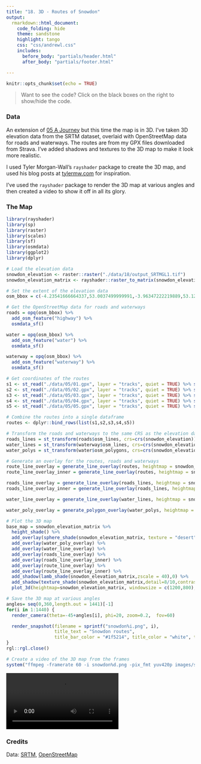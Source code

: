 ```yaml
---
title: "18. 3D - Routes of Snowdon"
output:
  rmarkdown::html_document:
    code_folding: hide
    theme: sandstone   
    highlight: tango
    css: "css/andrewl.css"
    includes:
      before_body: "partials/header.html"
      after_body: "partials/footer.html"

---
```

```r
knitr::opts_chunk$set(echo = TRUE)
```

> Want to see the code? Click on the black boxes on the right to show/hide the code. 

### Data

An extension of [05 A Journey](05-a-journey.html) but this time the map is in 3D. I've taken
3D elevation data from the SRTM dataset, overlaid with OpenStreetMap data for roads and waterways.
The routes are from my GPX files downloaded from Strava. I've added shadows and textures to the
3D map to make it look more realistic.

I used Tyler Morgan-Wall's `rayshader` package to create the 3D map, and used his blog posts at
[tylermw.com](https://www.tylermw.com) for inspiration.

I've used the `rayshader` package to render the 3D map at various angles and then created a video
to show it off in all its glory.


### The Map

```r
library(rayshader)
library(sp)
library(raster)
library(scales)
library(sf)
library(osmdata)
library(ggplot2)
library(dplyr)

# Load the elevation data
snowdon_elevation <- raster::raster("./data/18/output_SRTMGL1.tif")
snowdon_elevation_matrix <- rayshader::raster_to_matrix(snowdon_elevation)

# Set the extent of the elevation data
osm_bbox = c(-4.23541666664337,53.0037499999991,-3.96347222219889,53.127638888888)

# Get the OpenStreetMap data for roads and waterways
roads = opq(osm_bbox) %>% 
  add_osm_feature("highway") %>% 
  osmdata_sf() 

water = opq(osm_bbox) %>% 
  add_osm_feature("water") %>% 
  osmdata_sf() 

waterway = opq(osm_bbox) %>% 
  add_osm_feature("waterway") %>% 
  osmdata_sf() 

# Get coordinates of the routes
s1 <- st_read("./data/05/01.gpx", layer = "tracks", quiet = TRUE) %>% st_transform(crs = crs(snowdon_elevation))
s2 <- st_read("./data/05/02.gpx", layer = "tracks", quiet = TRUE) %>% st_transform(crs = crs(snowdon_elevation))
s3 <- st_read("./data/05/03.gpx", layer = "tracks", quiet = TRUE) %>% st_transform(crs = crs(snowdon_elevation))
s4 <- st_read("./data/05/04.gpx", layer = "tracks", quiet = TRUE) %>% st_transform(crs = crs(snowdon_elevation))
s5 <- st_read("./data/05/05.gpx", layer = "tracks", quiet = TRUE) %>% st_transform(crs = crs(snowdon_elevation))

# Combine the routes into a single dataframe
routes <- dplyr::bind_rows(list(s1,s2,s3,s4,s5))

# Transform the roads and waterways to the same CRS as the elevation data
roads_lines = st_transform(roads$osm_lines, crs=crs(snowdon_elevation)) %>% filter(highway %in% c("primary", "secondary", "tertiary"))
water_lines = st_transform(waterway$osm_lines, crs=crs(snowdon_elevation))
water_polys = st_transform(water$osm_polygons, crs=crs(snowdon_elevation))

# Generate an overlay for the routes, roads and waterways
route_line_overlay = generate_line_overlay(routes, heightmap = snowdon_elevation_matrix, extent=extent(snowdon_elevation), linewidth = 6, color="yellow")
route_line_overlay_inner = generate_line_overlay(routes, heightmap = snowdon_elevation_matrix, extent=extent(snowdon_elevation), linewidth = 2, color="red") 

roads_line_overlay = generate_line_overlay(roads_lines, heightmap = snowdon_elevation_matrix, extent=extent(snowdon_elevation), linewidth = 6, color="black") 
roads_line_overlay_inner = generate_line_overlay(roads_lines, heightmap = snowdon_elevation_matrix, extent=extent(snowdon_elevation), linewidth = 4, color="lightgrey") 

water_line_overlay = generate_line_overlay(water_lines, heightmap = snowdon_elevation_matrix, extent=extent(snowdon_elevation), linewidth = 1, color="skyblue2") 

water_poly_overlay = generate_polygon_overlay(water_polys, heightmap = snowdon_elevation_matrix, extent=extent(snowdon_elevation), linewidth = 1, linecolor="skyblue2", palette="skyblue2") 

# Plot the 3D map
base_map = snowdon_elevation_matrix %>% 
  height_shade() %>% 
  add_overlay(sphere_shade(snowdon_elevation_matrix, texture = "desert", zscale=4, colorintensity = 5), alphalayer=0.5) %>%
  add_overlay(water_poly_overlay) %>%
  add_overlay(water_line_overlay) %>%
  add_overlay(roads_line_overlay) %>%
  add_overlay(roads_line_overlay_inner) %>%
  add_overlay(route_line_overlay) %>%
  add_overlay(route_line_overlay_inner) %>%
  add_shadow(lamb_shade(snowdon_elevation_matrix,zscale = 40),0) %>%
  add_shadow(texture_shade(snowdon_elevation_matrix,detail=8/10,contrast=8,brightness = 11), 0.1) %>%
  plot_3d(heightmap=snowdon_elevation_matrix, windowsize = c(1200,800), zscale=40)

# Save the 3D map at various angles
angles= seq(0,360,length.out = 1441)[-1]
for(i in 1:1440) {
  render_camera(theta=-45+angles[i], phi=20, zoom=0.2,  fov=60)

  render_snapshot(filename = sprintf("snowdon%i.png", i),
                  title_text = "Snowdon routes",
                  title_bar_color = "#1f5214", title_color = "white", title_bar_alpha = 1)
}
rgl::rgl.close()

# Create a video of the 3D map from the frames
system("ffmpeg -framerate 60 -i snowdon%d.png -pix_fmt yuv420p images/snowdon.mp4")
```

![](images/snowdon.mp4)


### Credits

Data: [SRTM](https://www2.jpl.nasa.gov/srtm/),
[OpenStreetMap](https://www.openstreetmap.org/)

